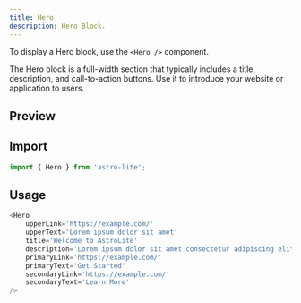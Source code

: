 ```yaml
---
title: Hero
description: Hero Block.
---
```


To display a Hero block, use the `<Hero />` component.

The Hero block is a full-width section that typically includes a title, description, and call-to-action buttons. Use it to introduce your website or application to users.

## Preview

<Hero
    upperLink='https://example.com/'
    upperText='Lorem ipsum dolor sit amet'
    title='Welcome to AstroLite'
    description='Lorem ipsum dolor sit amet consectetur adipiscing elit sed do eiusmod tempor incididunt ut labore et dolore magna aliqua, ut enim ad minim veniam quis nostrud exercitation.'
    primaryLink='https://example.com/'
    primaryText='Get Started'
    secondaryLink='https://example.com/'
    secondaryText='Learn More'
/>

## Import

```js title="src/components/example.astro"
import { Hero } from 'astro-lite';
```

## Usage

```js title="src/components/example.astro"
<Hero
    upperLink='https://example.com/'
    upperText='Lorem ipsum dolor sit amet'
    title='Welcome to AstroLite'
    description='Lorem ipsum dolor sit amet consectetur adipiscing elit sed do eiusmod tempor incididunt ut labore et dolore magna aliqua, ut enim ad minim veniam quis nostrud exercitation.'
    primaryLink='https://example.com/'
    primaryText='Get Started'
    secondaryLink='https://example.com/'
    secondaryText='Learn More'
/>
```